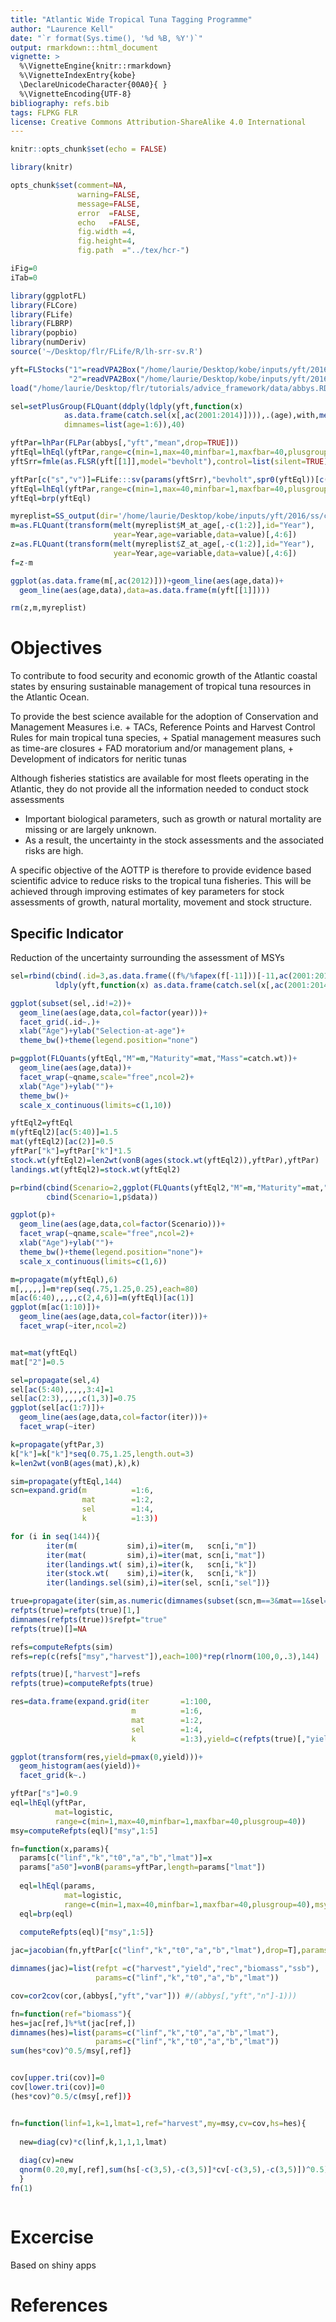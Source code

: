```yaml
---
title: "Atlantic Wide Tropical Tuna Tagging Programme"
author: "Laurence Kell"
date: "`r format(Sys.time(), '%d %B, %Y')`"
output: rmarkdown:::html_document
vignette: >
  %\VignetteEngine{knitr::rmarkdown}
  %\VignetteIndexEntry{kobe}
  \DeclareUnicodeCharacter{00A0}{ }
  %\VignetteEncoding{UTF-8}
bibliography: refs.bib
tags: FLPKG FLR
license: Creative Commons Attribution-ShareAlike 4.0 International
---
```


```r
knitr::opts_chunk$set(echo = FALSE)

library(knitr)

opts_chunk$set(comment=NA, 
               warning=FALSE, 
               message=FALSE, 
               error  =FALSE, 
               echo   =FALSE, 
               fig.width =4, 
               fig.height=4,
               fig.path  ="../tex/hcr-")

iFig=0
iTab=0
```

```r
library(ggplotFL)
library(FLCore)
library(FLife)
library(FLBRP)
library(popbio)
library(numDeriv)
source('~/Desktop/flr/FLife/R/lh-srr-sv.R')

yft=FLStocks("1"=readVPA2Box("/home/laurie/Desktop/kobe/inputs/yft/2016/vpa/cluster1/yft2016.ctl"),
             "2"=readVPA2Box("/home/laurie/Desktop/kobe/inputs/yft/2016/vpa/cluster2/yft2016.ctl"))
load("/home/laurie/Desktop/flr/tutorials/advice_framework/data/abbys.RData")

sel=setPlusGroup(FLQuant(ddply(ldply(yft,function(x) 
            as.data.frame(catch.sel(x[,ac(2001:2014)]))),.(age),with,mean(data))[,2],
            dimnames=list(age=1:6)),40)

yftPar=lhPar(FLPar(abbys[,"yft","mean",drop=TRUE]))
yftEql=lhEql(yftPar,range=c(min=1,max=40,minfbar=1,maxfbar=40,plusgroup=40))
yftSrr=fmle(as.FLSR(yft[[1]],model="bevholt"),control=list(silent=TRUE))

yftPar[c("s","v")]=FLife:::sv(params(yftSrr),"bevholt",spr0(yftEql))[c("s","v")]
yftEql=lhEql(yftPar,range=c(min=1,max=40,minfbar=1,maxfbar=40,plusgroup=40))
yftEql=brp(yftEql)

myreplist=SS_output(dir='/home/laurie/Desktop/kobe/inputs/yft/2016/ss/cluster1')
m=as.FLQuant(transform(melt(myreplist$M_at_age[,-c(1:2)],id="Year"),
                       year=Year,age=variable,data=value)[,4:6])
z=as.FLQuant(transform(melt(myreplist$Z_at_age[,-c(1:2)],id="Year"),
                       year=Year,age=variable,data=value)[,4:6])
f=z-m

ggplot(as.data.frame(m[,ac(2012)]))+geom_line(aes(age,data))+
  geom_line(aes(age,data),data=as.data.frame(m(yft[[1]])))

rm(z,m,myreplist)

```


# Objectives

To contribute to food security and economic growth of the Atlantic coastal states by ensuring sustainable management of tropical tuna resources in the Atlantic Ocean.

To provide the best science available for the adoption of Conservation and Management Measures i.e.
    + TACs, Reference Points and Harvest Control Rules for main tropical tuna species,
    + Spatial management measures such as time-are closures
    + FAD moratorium and/or management plans,
    + Development of indicators for neritic tunas

Although fisheries statistics are available for most fleets operating in the Atlantic, they do not provide all the information needed to conduct stock assessments

* Important biological parameters, such as growth or natural mortality are missing or are largely unknown.
* As a result, the uncertainty in the stock assessments and the associated risks are high.

A specific objective of the AOTTP is therefore to provide evidence based scientific advice to reduce
risks to the tropical tuna fisheries. This will be achieved through improving estimates of key parameters for stock assessments of growth, natural mortality, movement and stock structure.

## Specific Indicator

Reduction of the uncertainty surrounding the assessment of MSYs


```r
sel=rbind(cbind(.id=3,as.data.frame((f%/%fapex(f[-11]))[-11,ac(2001:2014)],drop=T)),
          ldply(yft,function(x) as.data.frame(catch.sel(x[,ac(2001:2014)]),drop=T)))

ggplot(subset(sel,.id!=2))+
  geom_line(aes(age,data,col=factor(year)))+
  facet_grid(.id~.)+
  xlab("Age")+ylab("Selection-at-age")+
  theme_bw()+theme(legend.position="none")
```

```r
p=ggplot(FLQuants(yftEql,"M"=m,"Maturity"=mat,"Mass"=catch.wt))+
  geom_line(aes(age,data))+
  facet_wrap(~qname,scale="free",ncol=2)+
  xlab("Age")+ylab("")+
  theme_bw()+
  scale_x_continuous(limits=c(1,10))

yftEql2=yftEql
m(yftEql2)[ac(5:40)]=1.5
mat(yftEql2)[ac(2)]=0.5
yftPar["k"]=yftPar["k"]*1.5
stock.wt(yftEql2)=len2wt(vonB(ages(stock.wt(yftEql2)),yftPar),yftPar)
landings.wt(yftEql2)=stock.wt(yftEql2)

p=rbind(cbind(Scenario=2,ggplot(FLQuants(yftEql2,"M"=m,"Maturity"=mat,"Mass"=catch.wt))$data),
        cbind(Scenario=1,p$data))

ggplot(p)+
  geom_line(aes(age,data,col=factor(Scenario)))+
  facet_wrap(~qname,scale="free",ncol=2)+
  xlab("Age")+ylab("")+
  theme_bw()+theme(legend.position="none")+
  scale_x_continuous(limits=c(1,6))
```

```r
m=propagate(m(yftEql),6)
m[,,,,,]=m*rep(seq(.75,1.25,0.25),each=80)
m[ac(6:40),,,,,c(2,4,6)]=m(yftEql)[ac(1)]
ggplot(m[ac(1:10)])+
  geom_line(aes(age,data,col=factor(iter)))+
  facet_wrap(~iter,ncol=2)


mat=mat(yftEql)
mat["2"]=0.5

sel=propagate(sel,4)
sel[ac(5:40),,,,,3:4]=1
sel[ac(2:3),,,,,c(1,3)]=0.75
ggplot(sel[ac(1:7)])+
  geom_line(aes(age,data,col=factor(iter)))+
  facet_wrap(~iter)

k=propagate(yftPar,3)
k["k"]=k["k"]*seq(0.75,1.25,length.out=3)
k=len2wt(vonB(ages(mat),k),k)

sim=propagate(yftEql,144)
scn=expand.grid(m          =1:6,
                mat        =1:2,
                sel        =1:4,
                k          =1:3))

for (i in seq(144)){
        iter(m(           sim),i)=iter(m,   scn[i,"m"])
        iter(mat(         sim),i)=iter(mat, scn[i,"mat"])
        iter(landings.wt( sim),i)=iter(k,   scn[i,"k"])
        iter(stock.wt(    sim),i)=iter(k,   scn[i,"k"])
        iter(landings.sel(sim),i)=iter(sel, scn[i,"sel"])}

true=propagate(iter(sim,as.numeric(dimnames(subset(scn,m==3&mat==1&sel==2&k==2))[[1]])),1440)
refpts(true)=refpts(true)[1,]
dimnames(refpts(true))$refpt="true"
refpts(true)[]=NA

refs=computeRefpts(sim)   
refs=rep(c(refs["msy","harvest"]),each=100)*rep(rlnorm(100,0,.3),144)

refpts(true)[,"harvest"]=refs
refpts(true)=computeRefpts(true)

res=data.frame(expand.grid(iter       =1:100,
                           m          =1:6,
                           mat        =1:2,
                           sel        =1:4,
                           k          =1:3),yield=c(refpts(true)[,"yield"]))
```


```r
ggplot(transform(res,yield=pmax(0,yield)))+
  geom_histogram(aes(yield))+
  facet_grid(k~.)
```



```r
yftPar["s"]=0.9
eql=lhEql(yftPar,
          mat=logistic,
          range=c(min=1,max=40,minfbar=1,maxfbar=40,plusgroup=40))
msy=computeRefpts(eql)["msy",1:5]

fn=function(x,params){
  params[c("linf","k","t0","a","b","lmat")]=x
  params["a50"]=vonB(params=yftPar,length=params["lmat"])
  
  eql=lhEql(params,
            mat=logistic,
            range=c(min=1,max=40,minfbar=1,maxfbar=40,plusgroup=40),msy="f0.1")
  eql=brp(eql)
  
  computeRefpts(eql)["msy",1:5]}

jac=jacobian(fn,yftPar[c("linf","k","t0","a","b","lmat"),drop=T],params=yftPar)

dimnames(jac)=list(refpt =c("harvest","yield","rec","biomass","ssb"),
                   params=c("linf","k","t0","a","b","lmat"))

cov=cor2cov(cor,(abbys[,"yft","var"])) #/(abbys[,"yft","n"]-1)))

fn=function(ref="biomass"){
hes=jac[ref,]%*%t(jac[ref,])
dimnames(hes)=list(params=c("linf","k","t0","a","b","lmat"),
                   params=c("linf","k","t0","a","b","lmat"))
sum(hes*cov)^0.5/msy[,ref]}


cov[upper.tri(cov)]=0
cov[lower.tri(cov)]=0
(hes*cov)^0.5/c(msy[,ref])}


fn=function(linf=1,k=1,lmat=1,ref="harvest",my=msy,cv=cov,hs=hes){
  
  new=diag(cv)*c(linf,k,1,1,1,lmat)
  
  diag(cv)=new
  qnorm(0.20,my[,ref],sum(hs[-c(3,5),-c(3,5)]*cv[-c(3,5),-c(3,5)])^0.5)/my[,ref]
  }
fn(1)
```

```r
```


# Excercise

Based on shiny apps

## 


# References

